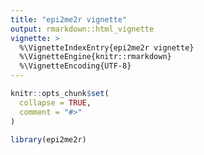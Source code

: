 ```yaml
---
title: "epi2me2r vignette"
output: rmarkdown::html_vignette
vignette: >
  %\VignetteIndexEntry{epi2me2r vignette}
  %\VignetteEngine{knitr::rmarkdown}
  %\VignetteEncoding{UTF-8}
---
```


```r
knitr::opts_chunk$set(
  collapse = TRUE,
  comment = "#>"
)
```

```r
library(epi2me2r)
```
